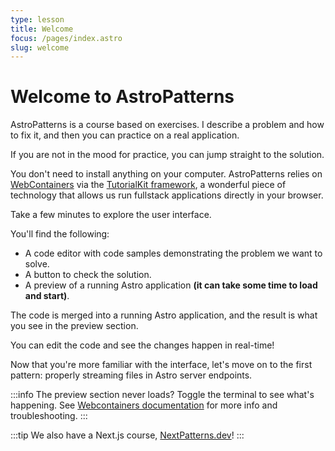 ```yaml
---
type: lesson
title: Welcome
focus: /pages/index.astro
slug: welcome
---
```


<link rel="alternate" href="https://asttropatterns.dev/p/get-started/welcome" />

# Welcome to AstroPatterns

AstroPatterns is a course based on exercises. 
I describe a problem and how to fix it, and then you can practice on a real application.

If you are not in the mood for practice, 
you can jump straight to the solution.

You don't need to install anything on your computer.
AstroPatterns relies on [WebContainers](https://webcontainers.io/) via the [TutorialKit framework](https://tutorialkit.dev/), 
a wonderful piece of technology that allows us run fullstack applications directly in your browser.

Take a few minutes to explore the user interface.

You'll find the following:
- A code editor with code samples demonstrating the problem we want to solve.
- A button to check the solution.
- A preview of a running Astro application **(it can take some time to load and start)**.

The code is merged into a running Astro application, 
and the result is what you see in the preview section.

You can edit the code and see the changes happen in real-time!

Now that you're more familiar with the interface, 
let's move on to the first pattern: 
properly streaming files in Astro server endpoints.

:::info
The preview section never loads? Toggle the terminal to see what's happening.
See [Webcontainers documentation](https://webcontainers.io/guides/browser-support)
for more info and troubleshooting.
:::

:::tip
We also have a Next.js course, [NextPatterns.dev](https://nextpatterns.dev)!
:::


<BetaBanner />